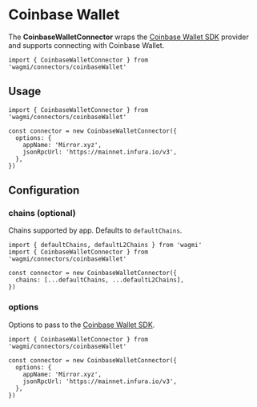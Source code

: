 # Coinbase Wallet

The **CoinbaseWalletConnector** wraps the [Coinbase Wallet SDK](https://docs.cloud.coinbase.com/wallet-sdk/docs) provider and supports connecting with Coinbase Wallet.

```tsx
import { CoinbaseWalletConnector } from 'wagmi/connectors/coinbaseWallet'
```

## Usage

```tsx
import { CoinbaseWalletConnector } from 'wagmi/connectors/coinbaseWallet'

const connector = new CoinbaseWalletConnector({
  options: {
    appName: 'Mirror.xyz',
    jsonRpcUrl: 'https://mainnet.infura.io/v3',
  },
})
```

## Configuration

### chains (optional)

Chains supported by app. Defaults to `defaultChains`.

```tsx highlight='5'
import { defaultChains, defaultL2Chains } from 'wagmi'
import { CoinbaseWalletConnector } from 'wagmi/connectors/coinbaseWallet'

const connector = new CoinbaseWalletConnector({
  chains: [...defaultChains, ...defaultL2Chains],
})
```

### options

Options to pass to the [Coinbase Wallet SDK](https://docs.cloud.coinbase.com/wallet-sdk/docs/getting-started).

```tsx highlight='4-7'
import { CoinbaseWalletConnector } from 'wagmi/connectors/coinbaseWallet'

const connector = new CoinbaseWalletConnector({
  options: {
    appName: 'Mirror.xyz',
    jsonRpcUrl: 'https://mainnet.infura.io/v3',
  },
})
```
